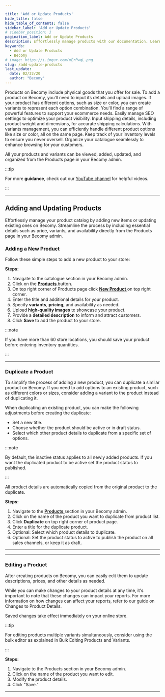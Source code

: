 ```yaml
---

title: 'Add or Update Products'
hide_title: false
hide_table_of_contents: false
sidebar_label: 'Add or Update Products'
# sidebar_position: 3
pagination_label: Add or Update Products
description: Effortlessly manage products with our documentation. Learn to add and update seamlessly for a streamlined process. Elevate your product management game now!
keywords:
  - Add or Update Products
  - Becomy
# image: https://i.imgur.com/mErPwqL.png
slug: /add-update-products
last_update:
  date: 02/22/20
  author: "Becomy"
---
```


Products on Becomy include physical goods that you offer for sale. To add a product on Becomy, you'll need to input its details and upload images. If your product has different options, such as size or color, you can create variants to represent each option combination. You'll find a range of powerful features to support your ecommerce needs. Easily manage SEO settings to optimize your product visibility. Input shipping details, including product weight and dimensions, for accurate shipping calculations. With variants management, you can efficiently handle different product options like size or color, all on the same page. Keep track of your inventory levels to ensure you never oversell. Organize your catalogue seamlessly to enhance browsing for your customers.

All your products and variants can be viewed, added, updated, and organized from the Products page in your Becomy admin.


:::tip

For more **guidance**, check out our [YouTube channel](#)  for helpful videos.

:::

<VideoPlayer url="https://sendspark.com/share/iss7h8g7otbmp592xqy1mufgja5og2ie"/>

---

## Adding and Updating Products

Effortlessly manage your product catalog by adding new items or updating existing ones on Becomy. Streamline the process by including essential details such as price, variants, and availability directly from the Products page in your Becomy admin.

### Adding a New Product

Follow these simple steps to add a new product to your store:

**Steps:**

1. Navigate to the catalogue section in your Becomy admin.
2. Click on the [**Products** <Icon icon="fa-solid fa-arrow-up-right-from-square" /> ](https://becomystaging.com/admin/resources/products) button.
3. On top right corner of Products page click [**New Product** <Icon icon="fa-solid fa-arrow-up-right-from-square" /> ](https://becomystaging.com/admin/resources/products/new) on top right corner.
3. Enter the title and additional details for your product.
4. Specify **variants**, **pricing**, and availability as needed.
5. Upload **high-quality images** to showcase your product.
6. Provide a **detailed description** to inform and attract customers.
7. Click **Save** to add the product to your store.



:::note

If you have more than 60 store locations, you should save your product before entering inventory quantities.

:::

---

### Duplicate a Product

To simplify the process of adding a new product, you can duplicate a similar product on Becomy. If you need to add options to an existing product, such as different colors or sizes, consider adding a variant to the product instead of duplicating it.

When duplicating an existing product, you can make the following adjustments before creating the duplicate:
- Set a new title.
- Choose whether the product should be active or in draft status.
- Select which other product details to duplicate from a specific set of options.


:::note

By default, the inactive status applies to all newly added products. If you want the duplicated product to be active set the product status to published.

:::

All product details  are automatically copied from the original product to the duplicate.

**Steps:**

1. Navigate to the [**Products** <Icon icon="fa-solid fa-arrow-up-right-from-square" /> ](https://becomystaging.com/admin/resources/products) section in your Becomy admin.
2. Click on the name of the product you want to duplicate from product list.
3. Click **Duplicate** on top right corner of product page.
4. Enter a title for the duplicate product.
5. Optional: Select which product details to duplicate.
6. Optional: Set the product status to active to publish the product on all sales channels, or keep it as draft.


---

---

### Editing a Product

After creating products on Becomy, you can easily edit them to update descriptions, prices, and other details as needed.

While you can make changes to your product details at any time, it's important to note that these changes can impact your reports. For more information on how changes can affect your reports, refer to our guide on Changes to Product Details.

Saved changes take effect immediately on your online store.

:::tip

For editing products multiple variants simultaneously, consider using the bulk editor as explained in Bulk Editing Products and Variants.

:::

**Steps:**

1. Navigate to the Products section in your Becomy admin.
2. Click on the name of the product you want to edit.
3. Modify the product details.
4. Click "Save."

---
